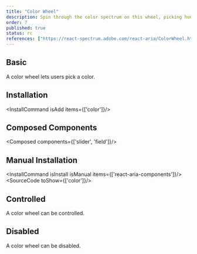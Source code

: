 ```yaml
---
title: "Color Wheel"
description: Spin through the color spectrum on this wheel, picking hues like a game show contestant spins for a prize—fun and functional.
order: 7
published: true
status: rc
references: ["https://react-spectrum.adobe.com/react-aria/ColorWheel.html#props"]
---
```


## Basic
A color wheel lets users pick a color.
<How toUse="colors/color-wheel-demo" />

## Installation
<InstallCommand isAdd items={['color']}/>

## Composed Components
<Composed components={['slider', 'field']}/>

## Manual Installation
<InstallCommand isInstall isManual items={['react-aria-components']}/>
<SourceCode toShow={['color']}/>

## Controlled
A color wheel can be controlled.
<How toUse="colors/color-wheel-controlled-demo" />

## Disabled
A color wheel can be disabled.
<How toUse="colors/color-wheel-disabled-demo" />
